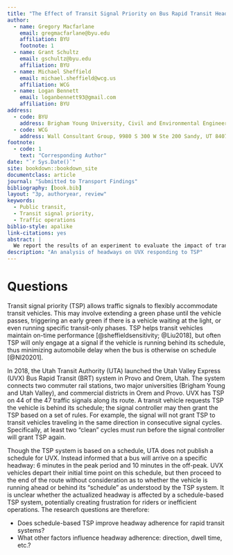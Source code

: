```yaml
---
title: "The Effect of Transit Signal Priority on Bus Rapid Transit Headway Adherence"
author:
  - name: Gregory Macfarlane
    email: gregmacfarlane@byu.edu
    affiliation: BYU
    footnote: 1
  - name: Grant Schultz
    email: gschultz@byu.edu
    affiliation: BYU
  - name: Michael Sheffield
    email: michael.sheffield@wcg.us
    affiliation: WCG
  - name: Logan Bennett
    email: loganbennett93@gmail.com
    affiliation: BYU
address:
  - code: BYU
    address: Brigham Young University, Civil and Environmental Engineering Department, 430 Engineering Building, Provo, Utah 84602
  - code: WCG
    address: Wall Consultant Group, 9980 S 300 W Ste 200 Sandy, UT 84070
footnote:
  - code: 1
    text: "Corresponding Author"
date: "`r Sys.Date()`"
site: bookdown::bookdown_site
documentclass: article
journal: "Submitted to Transport Findings"
bibliography: [book.bib]
layout: "3p, authoryear, review"
keywords:
  - Public transit,
  - Transit signal priority,
  - Traffic operations
biblio-style: apalike
link-citations: yes
abstract: |
  We report the results of an experiment to evaluate the impact of transit  signal priority (TSP) on headway adherence for a bus rapid transit (BRT) system in Provo / Orem, Utah. The system grants TSP if the bus is running behind its unpublished schedule, but users perceive only a headway. In general, we  find that more permissive TSP regimes modestly but significantly reduce  the 85th percentile headway, controlling for directionality and time period. An inconsistent result gives that a strict TSP regime has a higher 85th  percentile headway than not using TSP at all.
description: "An analysis of headways on UVX responding to TSP"
---
```


# Questions {#intro}

Transit signal priority (TSP) allows traffic signals to flexibly accommodate
transit vehicles. This may involve extending a green phase until the vehicle
passes, triggering an early green if there is a vehicle waiting at the light, or
even running specific transit-only phases. TSP helps transit vehicles maintain
on-time performance [@sheffieldsensitivity; @Liu2018], but often TSP will only engage at a signal if
the vehicle is running behind its schedule, thus minimizing automobile delay
when the bus is otherwise on schedule [@NI20201].

In 2018, the Utah Transit Authority (UTA) launched the Utah Valley Express (UVX) 
Bus Rapid Transit (BRT) system in Provo and Orem, Utah.  The system connects
two commuter rail stations, two major universities (Brigham Young and Utah Valley),
and commercial districts in Orem and Provo. UVX has TSP on 44 of the 47 traffic 
signals along its route. A transit vehicle requests TSP the vehicle is behind its
schedule; the signal controller may then grant the TSP based on a set of rules. 
For example, the signal will not grant TSP to transit vehicles traveling in the 
same direction in consecutive signal cycles. Specifically, at least two "clean" cycles
must run before the signal controller will grant TSP again.

Though the TSP system is based on a schedule, UTA does not publish a schedule
for UVX. Instead informed that a bus will arrive on a specific
headway: 6 minutes in the peak period and 10 minutes in the off-peak. UVX vehicles depart
their initial time point on this schedule, but then proceed to the end of the route 
without consideration as to whether the vehicle is running ahead or behind its "schedule"
as understood by the TSP system. It is
unclear whether the actualized headway is affected by a schedule-based TSP
system, potentially creating frustration for riders or inefficient operations. 
The research questions are therefore:

  - Does schedule-based TSP improve headway adherence for rapid transit systems?
  - What other factors influence headway adherence: direction, dwell time, etc.?


